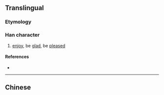 {{also|懌|𢗜}}
{{character info}}
==Translingual==
{{Han simplified forms|懌|𢗜|怿|ex=true}}

===Etymology===
{{Han simp|懌|f=睪|t=𠬤}}

===Han character===
{{Han char|rn=61|rad=心|as=05|sn=8|four=|canj=PEQ|ids=⿰忄𠬤}}

# [[enjoy]], be [[glad]], be [[pleased]]

====References====
* {{Han ref|kx=0383.111|hdz=42288.110|uh=603F|ud=24639}}

----

==Chinese==
{{zh-see|懌}}